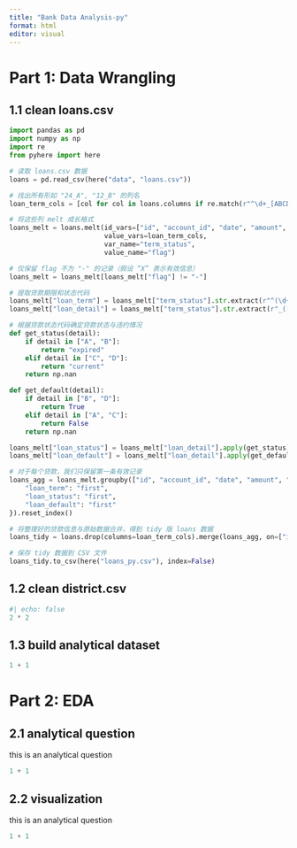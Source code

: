 ```yaml
---
title: "Bank Data Analysis-py"
format: html
editor: visual
---
```


# Part 1: Data Wrangling

## 1.1 clean loans.csv

```python
import pandas as pd
import numpy as np
import re
from pyhere import here

# 读取 loans.csv 数据
loans = pd.read_csv(here("data", "loans.csv"))

# 找出所有形如 "24_A", "12_B" 的列名
loan_term_cols = [col for col in loans.columns if re.match(r"^\d+_[ABCD]$", col)]

# 将这些列 melt 成长格式
loans_melt = loans.melt(id_vars=["id", "account_id", "date", "amount", "payments"],
                        value_vars=loan_term_cols,
                        var_name="term_status",
                        value_name="flag")

# 仅保留 flag 不为 "-" 的记录（假设 “X” 表示有效信息）
loans_melt = loans_melt[loans_melt["flag"] != "-"]

# 提取贷款期限和状态代码
loans_melt["loan_term"] = loans_melt["term_status"].str.extract(r"^(\d+)_")[0].astype(int)
loans_melt["loan_detail"] = loans_melt["term_status"].str.extract(r"_([ABCD])")[0]

# 根据贷款状态代码确定贷款状态与违约情况
def get_status(detail):
    if detail in ["A", "B"]:
        return "expired"
    elif detail in ["C", "D"]:
        return "current"
    return np.nan

def get_default(detail):
    if detail in ["B", "D"]:
        return True
    elif detail in ["A", "C"]:
        return False
    return np.nan

loans_melt["loan_status"] = loans_melt["loan_detail"].apply(get_status)
loans_melt["loan_default"] = loans_melt["loan_detail"].apply(get_default)

# 对于每个贷款，我们只保留第一条有效记录
loans_agg = loans_melt.groupby(["id", "account_id", "date", "amount", "payments"]).agg({
    "loan_term": "first",
    "loan_status": "first",
    "loan_default": "first"
}).reset_index()

# 将整理好的贷款信息与原始数据合并，得到 tidy 版 loans 数据
loans_tidy = loans.drop(columns=loan_term_cols).merge(loans_agg, on=["id", "account_id", "date", "amount", "payments"], how="left")

# 保存 tidy 数据到 CSV 文件
loans_tidy.to_csv(here("loans_py.csv"), index=False)
```

## 1.2 clean district.csv

```python
#| echo: false
2 * 2
```

## 1.3 build analytical dataset

```python
1 + 1
```

## 

# Part 2: EDA

## 2.1 analytical question

this is an analytical question

```python
1 + 1
```

## 2.2 visualization

this is an analytical question

```python
1 + 1
```

## 
